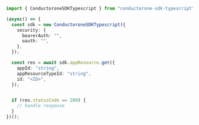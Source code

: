 ```typescript Get.ts
import { ConductoroneSDKTypescript } from "conductorone-sdk-typescript";

(async() => {
  const sdk = new ConductoroneSDKTypescript({
    security: {
      bearerAuth: "",
      oauth: "",
    },
  });

  const res = await sdk.appResource.get({
    appId: "string",
    appResourceTypeId: "string",
    id: "<ID>",
  });


  if (res.statusCode == 200) {
    // handle response
  }
})();
```
